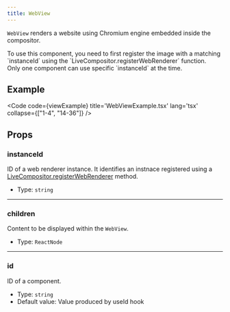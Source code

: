 ```yaml
---
title: WebView
---
```


`WebView` renders a website using Chromium engine embedded inside the compositor.

<Aside>To use this component, you need to first register the image with a matching `instanceId` using the `LiveCompositor.registerWebRenderer` function.</Aside>

<Aside type='caution'>Only one component can use specific `instanceId` at the time.</Aside>

## Example

<Code code={viewExample} title='WebViewExample.tsx' lang='tsx' collapse={["1-4", "14-36"]} />

## Props

### instanceId
ID of a web renderer instance. It identifies an instnace registered using a [LiveCompositor.registerWebRenderer]() method.

- Type: `string`

---

### children
Content to be displayed within the `WebView`.

- Type: `ReactNode`

---

### id
ID of a component.

- Type: `string`
- Default value: Value produced by useId hook